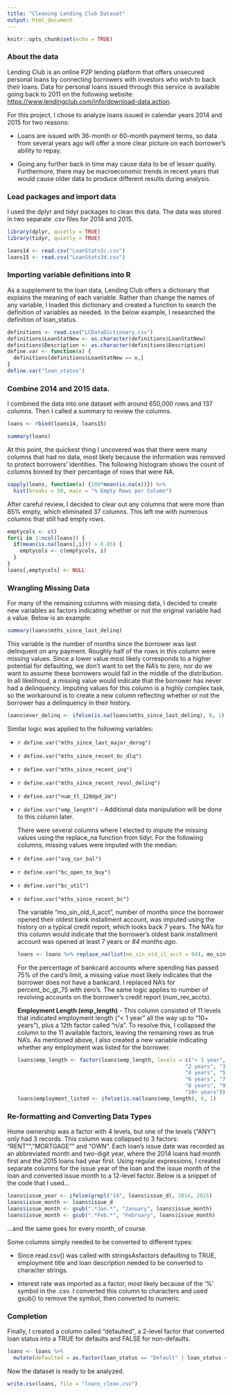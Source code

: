 ```yaml
---
title: "Cleaning Lending Club Dataset"
output: html_document
---
```


```r
knitr::opts_chunk$set(echo = TRUE)
```

### About the data

Lending Club is an online P2P lending platform that offers unsecured personal loans by connecting borrowers with investors who wish to back their loans. Data for personal loans issued through this service is available going back to 2011 on the following website: <https://www.lendingclub.com/info/download-data.action>.

For this project, I chose to analyze loans issued in calendar years 2014 and 2015 for two reasons:

* Loans are issued with 36-month or 60-month payment terms, so data from several years ago will offer a more clear picture on each borrower's ability to repay.

* Going any further back in time may cause data to be of lesser quality. Furthermore, there may be macroeconomic trends in recent years that would cause older data to produce different results during analysis.

### Load packages and import data

I used the dplyr and tidyr packages to clean this data. The data was stored in two separate .csv files for 2014 and 2015.

```r
library(dplyr, quietly = TRUE)
library(tidyr, quietly = TRUE)
```

```r
loans14 <- read.csv("LoanStats3c.csv")
loans15 <- read.csv("LoanStats3d.csv")
```

### Importing variable definitions into R

As a supplement to the loan data, Lending Club offers a dictionary that explains the meaning of each variable. Rather than change the names of any variable, I loaded this dictionary and created a function to search the definition of variables as needed. In the below example, I researched the definition of loan_status.

```r
definitions <- read.csv("LCDataDictionary.csv")
definitions$LoanStatNew <- as.character(definitions$LoanStatNew)
definitions$Description <- as.character(definitions$Description)
define.var <- function(x) {
  definitions[definitions$LoanStatNew == x,]
}
define.var("loan_status")
```

### Combine 2014 and 2015 data.

I combined the data into one dataset with around 650,000 rows and 137 columns. Then I called a summary to review the columns.

```r
loans <- rbind(loans14, loans15)
```
```r
summary(loans)
```

At this point, the quickest thing I uncovered was that there were many columns that had no data, most likely because the information was removed to protect borrowers' identities. The following histogram shows the count of columns binned by their percentage of rows that were NA.

```r
sapply(loans, function(x) {100*mean(is.na(x))}) %>% 
  hist(breaks = 50, main = "% Empty Rows per Column")
```

  After careful review, I decided to clear out any columns that were more than 85% empty, which eliminated 37 columns. This left me with numerous columns that still had empty rows.
```r
emptycols <- c()
for(i in 1:ncol(loans)) {
  if(mean(is.na(loans[,i])) > 0.85) {
    emptycols <- c(emptycols, i)
  }
}
loans[,emptycols] <- NULL
```

### Wrangling Missing Data

  For many of the remaining columns with missing data, I decided to create new variables as factors indicating whether or not the original variable had a value. Below is an example:
```r
summary(loans$mths_since_last_delinq)
```
  This variable is the number of months since the borrower was last delinquent on any payment. Roughly half of the rows in this column were missing values. Since a lower value most likely corresponds to a higher potential for defaulting, we don't want to set the NA's to zero, nor do we want to assume these borrowers would fall in the middle of the distribution. In all likelihood, a missing value would indicate that the borrower has never had a delinquency. Imputing values for this column is a highly complex task, so the workaround is to create a new column reflecting whether or not the borrower has a delinquency in their history.
```r
loans$ever_delinq <- ifelse(is.na(loans$mths_since_last_delinq), 0, 1)
```
  
  Similar logic was applied to the following variables:

* `r define.var("mths_since_last_major_derog")`

* `r define.var("mths_since_recent_bc_dlq")`

* `r define.var("mths_since_recent_inq")`

* `r define.var("mths_since_recent_revol_delinq")`

* `r define.var("num_tl_120dpd_2m")`

* `r define.var("emp_length")` - Additional data manipulation will be done to this column later.

  There were several columns where I elected to impute the missing values using the replace_na function from tidyr. For the following columns, missing values were imputed with the median:

* `r define.var("avg_cur_bal")`

* `r define.var("bc_open_to_buy")`

* `r define.var("bc_util")`

* `r define.var("mths_since_recent_bc")`

  The variable "mo_sin_old_il_acct", number of months since the borrower opened their oldest bank installment account, was imputed using the history on a typical credit report, which looks back 7 years. The NA's for this column would indicate that the borrower's oldest bank installment account was opened at least 7 years or _84 months ago_.
```r
loans <- loans %>% replace_na(list(mo_sin_old_il_acct = 84), mo_sin_old_il_acct)
```
  
  For the percentage of bankcard accounts where spending has passed 75% of the card's limit, a missing value most likely indicates that the borrower does not have a bankcard. I replaced NA's for percent_bc_gt_75 with zero's. The same logic applies to number of revolving accounts on the borrower's credit report (num_rev_accts).

  **Employment Length (emp_length)** - This column consisted of 11 levels that indicated employment length ("< 1 year" all the way up to "10+ years"), plus a 12th factor called "n/a". To resolve this, I collapsed the column to the 11 available factors, leaving the remaining rows as true NA's. As mentioned above, I also created a new variable indicating whether any employment was listed for the borrower.
```r
loans$emp_length <- factor(loans$emp_length, levels = c("< 1 year", "1 year",
                                                        "2 years", "3 years",
                                                        "4 years", "5 years",
                                                        "6 years", "7 years",
                                                        "8 years", "9 years",
                                                        "10+ years"))
loans$employment_listed <- ifelse(is.na(loans$emp_length), 0, 1)
```

### Re-formatting and Converting Data Types
  
  Home ownership was a factor with 4 levels, but one of the levels ("ANY") only had 3 records. This column was collapsed to 3 factors: "RENT"", "MORTGAGE"" and "OWN".
  Each loan's issue date was recorded as an abbreviated month and two-digit year, where the 2014 loans had month first and the 2015 loans had year first. Using regular expressions, I created separate columns for the issue year of the loan and the issue month of the loan and converted issue month to a 12-level factor. Below is a snippet of the code that I used...
```r
loans$issue_year <- ifelse(grepl("14", loans$issue_d), 2014, 2015)
loans$issue_month <- loans$issue_d
loans$issue_month <- gsub(".*Jan.*", "January", loans$issue_month)
loans$issue_month <- gsub(".*Feb.*", "February", loans$issue_month)
```
...and the same goes for every month, of course.

  Some columns simply needed to be converted to different types:

* Since read.csv() was called with stringsAsfactors defaulting to TRUE, employment title and loan description needed to be converted to character strings.

* Interest rate was imported as a factor, most likely because of the '%' symbol in the .csv. I converted this column to characters and used gsub() to remove the symbol, then converted to numeric.

### Completion

  Finally, I created a column called "defaulted", a 2-level factor that converted loan status into a TRUE for defaults and FALSE for non-defaults.
```r
loans <- loans %>%
  mutate(defaulted = as.factor(loan_status == "Default" | loan_status == "Charged Off"))
```

  Now the dataset is ready to be analyzed.
```r
write.csv(loans, file = "loans_clean.csv")
```